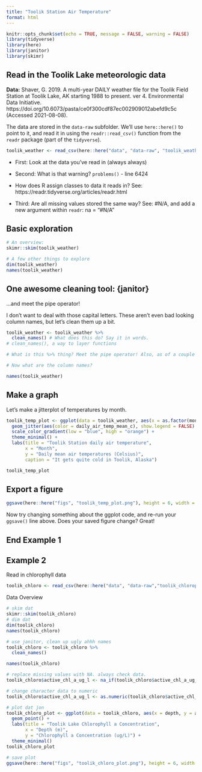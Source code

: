 ```yaml
---
title: "Toolik Station Air Temperature"
format: html
---
```


```r
knitr::opts_chunk$set(echo = TRUE, message = FALSE, warning = FALSE)
library(tidyverse)
library(here)
library(janitor)
library(skimr)
```

## Read in the Toolik Lake meteorologic data

**Data:** Shaver, G. 2019. A multi-year DAILY weather file for the Toolik Field Station at Toolik Lake, AK starting 1988 to present. ver 4. Environmental Data Initiative. https://doi.org/10.6073/pasta/ce0f300cdf87ec002909012abefd9c5c (Accessed 2021-08-08).

The data are stored in the `data-raw` subfolder. We'll use `here::here()` to point to it, and read it in using the `readr::read_csv()` function from the `readr` package (part of the `tidyverse`).

```r
toolik_weather <- read_csv(here::here("data", "data-raw", "toolik_weather.csv"),)
```

-   First: Look at the data you've read in (always always)

-   Second: What is that warning? `problems()` - line 6424

-   How does R assign classes to data it reads in? See: https://readr.tidyverse.org/articles/readr.html

-   Third: Are all missing values stored the same way? See: #N/A, and add a new argument within `readr`: na = "#N/A"

## Basic exploration

```r
# An overview:
skimr::skim(toolik_weather)

# A few other things to explore
dim(toolik_weather)
names(toolik_weather)
```

## One awesome cleaning tool: {janitor}

...and meet the pipe operator!

I don't want to deal with those capital letters. These aren't even bad looking column names, but let's clean them up a bit.

```r
toolik_weather <- toolik_weather %>% 
  clean_names() # What does this do? Say it in words.
# clean_names(), a way to layer functions

# What is this %>% thing? Meet the pipe operator! Also, as of a couple months ago, |> is a native pipe operator (versus %>%, which comes along with the tidyverse)

# Now what are the column names?
```

```r
names(toolik_weather)
```

## Make a graph

Let's make a jitterplot of temperatures by month.

```r
toolik_temp_plot <- ggplot(data = toolik_weather, aes(x = as.factor(month), y = daily_air_temp_mean_c)) +
  geom_jitter(aes(color = daily_air_temp_mean_c), show.legend = FALSE) +
  scale_color_gradient(low = "blue", high = "orange") +
  theme_minimal() +
  labs(title = "Toolik Station daily air temperature",
       x = "Month",
       y = "Daily mean air temperatures (Celsius)",
       caption = "It gets quite cold in Toolik, Alaska")

toolik_temp_plot
```

## Export a figure

```r
ggsave(here::here("figs", "toolik_temp_plot.png"), height = 6, width = 7)
```

Now try changing something about the ggplot code, and re-run your `ggsave()` line above. Does your saved figure change? Great!

## End Example 1

## Example 2
Read in chlorophyll data
```r
toolik_chloro <- read_csv(here::here("data", "data-raw","toolik_chlorophyll.csv"))
```

Data Overview
```r
# skim dat
skimr::skim(toolik_chloro)
# dim dat
dim(toolik_chloro)
names(toolik_chloro)
```

```r
# use janitor, clean up ugly ahhh names
toolik_chloro <- toolik_chloro %>%
  clean_names()

names(toolik_chloro)
```

```r
# replace missing values with NA. always check data.
toolik_chloro$active_chl_a_ug_l <- na_if(toolik_chloro$active_chl_a_ug_l, ".")

# change character data to numeric
toolik_chloro$active_chl_a_ug_l <- as.numeric(toolik_chloro$active_chl_a_ug_l)
```

```r
# plot dat jon
toolik_chloro_plot <- ggplot(data = toolik_chloro, aes(x = depth, y = active_chl_a_ug_l)) +
  geom_point() + 
  labs(title = "Toolik Lake Chlorophyll a Concentration",
       x = "Depth (m)", 
       y = "Chlorophyll a Concentration (ug/L)") +
  theme_minimal()
toolik_chloro_plot

# save plot
ggsave(here::here("figs", "toolik_chloro_plot.png"), height = 6, width = 7)
```

